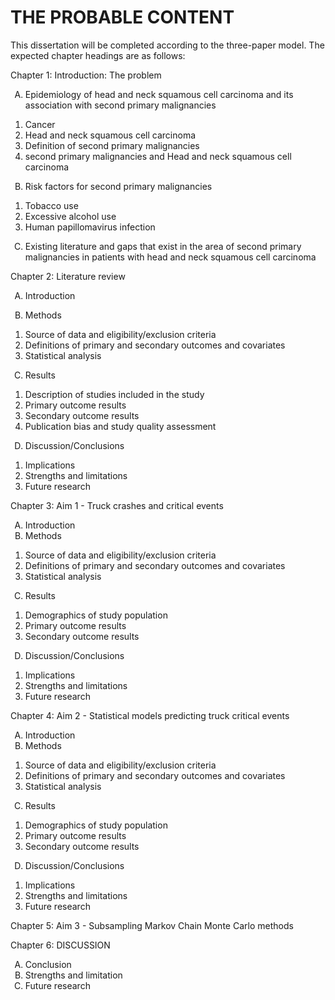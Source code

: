 # THE PROBABLE CONTENT

This dissertation will be completed according to the three-paper model. The expected chapter headings are as follows:

Chapter 1: Introduction: The problem

A.	Epidemiology of head and neck squamous cell carcinoma and its association with second primary malignancies

  1.	Cancer
  2.	Head and neck squamous cell carcinoma
  3.	Definition of second primary malignancies
  4.	second primary malignancies and Head and neck squamous cell carcinoma

B.	Risk factors for second primary malignancies

  1.	Tobacco use
  2.	Excessive alcohol use
  3.	Human papillomavirus infection

C.	Existing literature and gaps that exist in the area of second primary malignancies in patients with head and neck squamous cell carcinoma

Chapter 2: Literature review

A.	Introduction

B.	Methods

  1.	Source of data and eligibility/exclusion criteria
  2.	Definitions of primary and secondary outcomes and covariates
  3.	Statistical analysis

C.	Results

  1.	Description of studies included in the study
  2.	Primary outcome results
  3.	Secondary outcome results
  4.	Publication bias and study quality assessment

D.	Discussion/Conclusions

  1.	Implications
  2.	Strengths and limitations
  3.	Future research

Chapter 3: Aim 1 - Truck crashes and critical events

A.	Introduction
B.	Methods

  1.	Source of data and eligibility/exclusion criteria
  2.	Definitions of primary and secondary outcomes and covariates
  3.	Statistical analysis

C.	Results

  1.	Demographics of study population
  2.	Primary outcome results
  3.	Secondary outcome results

D.	Discussion/Conclusions

  1.	Implications
  2.	Strengths and limitations
  3.	Future research

Chapter 4: Aim 2 - Statistical models predicting truck critical events

A.	Introduction
B.	Methods

1.	Source of data and eligibility/exclusion criteria
2.	Definitions of primary and secondary outcomes and covariates
3.	Statistical analysis

C.	Results

1.	Demographics of study population
2.	Primary outcome results
3.	Secondary outcome results

D.	Discussion/Conclusions

1.	Implications
2.	Strengths and limitations
3.	Future research

Chapter 5: Aim 3 - Subsampling Markov Chain Monte Carlo methods



Chapter 6: DISCUSSION

A.	Conclusion
B.	Strengths and limitation
C.	Future research
